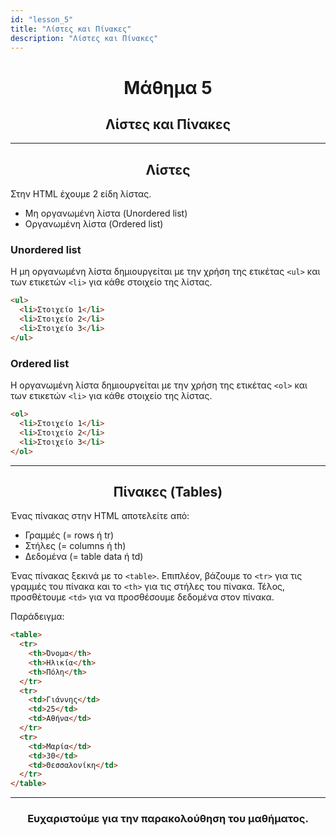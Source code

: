 ```yaml
---
id: "lesson_5"
title: "Λίστες και Πίνακες"
description: "Λίστες και Πίνακες"
---
```


<h1 style="text-align: center;"> Μάθημα 5 </h1>

<h2 style="text-align: center;"> Λίστες και Πίνακες </h2>

---

<h2 style="text-align: center;"> Λίστες </h2>

Στην HTML έχουμε 2 είδη λίστας.

* Μη οργανωμένη λίστα (Unordered list)
* Οργανωμένη λίστα (Ordered list)

<h3 style="text-align: left;"> Unordered list </h3>

Η μη οργανωμένη λίστα δημιουργείται με την χρήση της ετικέτας ```<ul>``` και των ετικετών ```<li>``` για κάθε στοιχείο της λίστας.

```html
<ul>
  <li>Στοιχείο 1</li>
  <li>Στοιχείο 2</li>
  <li>Στοιχείο 3</li>
</ul>
```

<h3 style="text-align: left;"> Ordered list </h3>

Η οργανωμένη λίστα δημιουργείται με την χρήση της ετικέτας ```<ol>``` και των ετικετών ```<li>``` για κάθε στοιχείο της λίστας.

```html
<ol>
  <li>Στοιχείο 1</li>
  <li>Στοιχείο 2</li>
  <li>Στοιχείο 3</li>
</ol>
```

---

<h2 style="text-align: center;"> Πίνακες (Tables) </h2>

Ένας πίνακας στην HTML αποτελείτε από:
* Γραμμές (= rows ή tr) 
* Στήλες (= columns ή th)
* Δεδομένα (= table data ή td)

Ένας πίνακας ξεκινά με το ```<table>```. 
Επιπλέον, βάζουμε το ```<tr>``` για τις γραμμές του πίνακα και το ```<th>``` για τις στήλες του πίνακα.
Τέλος, προσθέτουμε ```<td>``` για να προσθέσουμε δεδομένα στον πίνακα.

Παράδειγμα:

```html
<table>
  <tr>
    <th>Όνομα</th>
    <th>Ηλικία</th>
    <th>Πόλη</th>
  </tr>
  <tr>
    <td>Γιάννης</td>
    <td>25</td>
    <td>Αθήνα</td>
  </tr>
  <tr>
    <td>Μαρία</td>
    <td>30</td>
    <td>Θεσσαλονίκη</td>
  </tr>
</table>
```

---

<h3 style="text-align: center;"> Ευχαριστούμε για την παρακολούθηση του μαθήματος. </h3>